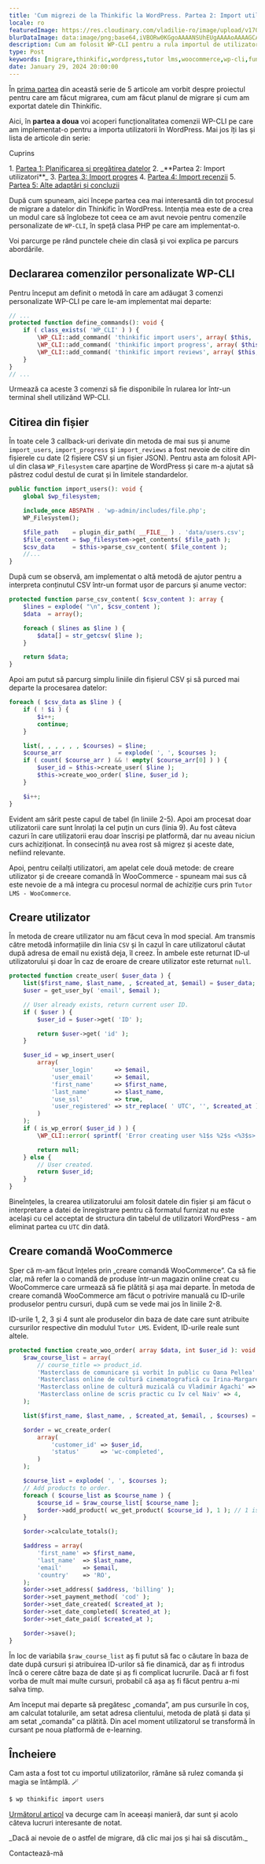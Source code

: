 ```yaml
---
title: 'Cum migrezi de la Thinkific la WordPress. Partea 2: Import utilizatori'
locale: ro
featuredImage: https://res.cloudinary.com/vladilie-ro/image/upload/v1706196659/blog/1.%20migrate-thinkific-to-wordpress/v5ypjuldovovlpqw1cc3.webp
blurDataImage: data:image/png;base64,iVBORw0KGgoAAAANSUhEUgAAAAoAAAAGCAIAAAB1kpiRAAAACXBIWXMAAAPoAAAD6AG1e1JrAAAAxUlEQVR4nAG6AEX/ANLS0t/f3+vr6+3t6+/y8fHy7/X39+/y8ens693f3gCZr8qmutOqwtuyxNrK1+b7+/j8//75/Pv19/fo6u0AOG2gKGGRNGiYPHCgUoO2gLPNnNXgmtLels/ZkMrVAKO51qnA3J2zy52yzH+0yxSesQB4iABOWwBicgCKoQDHx8VaTTwkEgAnEwBRQSxNTjkEGREADQA/Vkxmk5oAHg8ARzATLxsAHQAAHgIAMyAGOiQNUTsgaU8yPSsXAbliTzFAqmUAAAAASUVORK5CYII=
description: Cum am folosit WP-CLI pentru a rula importul de utilizatori dintr-un fișier CSV exportat din Thinkific.
type: Post
keywords: [migrare,thinkific,wordpress,tutor lms,woocommerce,wp-cli,funcții,comenzi,import utilizatori,citire din fișier]
date: January 29, 2024 20:00:00
---
```

În <a href="/blog/migrare-thinkific-wordpress-partea-1-planificare-pregatire-date">prima partea</a> din această serie de 5 articole am vorbit despre proiectul pentru care am făcut migrarea, cum am făcut planul de migrare și cum am exportat datele din Thinkific.

Aici, în **partea a doua** voi acoperi funcționalitatea comenzii WP-CLI pe care am implementat-o pentru a importa utilizatorii în WordPress.
Mai jos îți las și lista de articole din serie:
<div className='rounded-md border p-2 bg-gray-50 dark:bg-slate-900'>
    <p>Cuprins</p>
    1. <a href="/blog/migrare-thinkific-wordpress-partea-1-planificare-pregatire-date">Partea 1: Planificarea și pregătirea datelor</a>
    2. _**Partea 2: Import utilizatori**_
    3. <a href="/blog/migrare-thinkific-wordpress-partea-3-import-progres">Partea 3: Import progres</a>
    4. <a href="/blog/migrare-thinkific-wordpress-partea-4-import-recenzii">Partea 4: Import recenzii</a>
    5. <a href="/blog/migrare-thinkific-wordpress-partea-5-adaptari-concluzii">Partea 5: Alte adaptări și concluzii</a>
</div>

După cum spuneam, aici începe partea cea mai interesantă din tot procesul de migrare a datelor din Thinkific în WordPress.
Intenția mea este de a crea un modul care să înglobeze tot ceea ce am avut nevoie pentru comenzile personalizate de `WP-CLI`, în speță clasa PHP pe care am implementat-o.

Voi parcurge pe rând punctele cheie din clasă și voi explica pe parcurs abordările.

## Declararea comenzilor personalizate WP-CLI
Pentru început am definit o metodă în care am adăugat 3 comenzi personalizate WP-CLI pe care le-am implementat mai departe:
```php showLineNumbers title="class-wpcli.php"
// ...
protected function define_commands(): void {
    if ( class_exists( 'WP_CLI' ) ) {
        \WP_CLI::add_command( 'thinkific import users', array( $this, 'import_users' ) );
        \WP_CLI::add_command( 'thinkific import progress', array( $this, 'import_progress' ) );
        \WP_CLI::add_command( 'thinkific import reviews', array( $this, 'import_reviews' ) );
    }
}
// ...
```
Urmează ca aceste 3 comenzi să fie disponibile în rularea lor într-un terminal shell utilizând WP-CLI.

## Citirea din fișier
În toate cele 3 callback-uri derivate din metoda de mai sus și anume `import_users`, `import_progress` și `import_reviews` a fost nevoie de citire din fișierele cu date (2 fișiere CSV și un fișier JSON).
Pentru asta am folosit API-ul din clasa `WP_Filesystem` care aparține de WordPress și care m-a ajutat să păstrez codul destul de curat și în limitele standardelor.
```php showLineNumbers title="class-wpcli.php"
public function import_users(): void {
    global $wp_filesystem;

    include_once ABSPATH . 'wp-admin/includes/file.php';
    WP_Filesystem();

    $file_path    = plugin_dir_path( __FILE__ ) . 'data/users.csv';
    $file_content = $wp_filesystem->get_contents( $file_path );
    $csv_data     = $this->parse_csv_content( $file_content );
    //...
}
```

După cum se observă, am implementat o altă metodă de ajutor pentru a interpreta conținutul CSV într-un format ușor de parcurs și anume vector:
```php showLineNumbers title="class-wpcli.php"
protected function parse_csv_content( $csv_content ): array {
    $lines = explode( "\n", $csv_content );
    $data  = array();

    foreach ( $lines as $line ) {
        $data[] = str_getcsv( $line );
    }

    return $data;
}
```

Apoi am putut să parcurg simplu liniile din fișierul CSV și să purced mai departe la procesarea datelor:
```php showLineNumbers title="class-wpcli.php"
foreach ( $csv_data as $line ) {
    if ( ! $i ) {
        $i++;
        continue;
    }

    list(, , , , , , $courses) = $line;
    $course_arr                = explode( ', ', $courses );
    if ( count( $course_arr ) && ! empty( $course_arr[0] ) ) {
        $user_id = $this->create_user( $line );
        $this->create_woo_order( $line, $user_id );
    }

    $i++;
}
```
Evident am sărit peste capul de tabel (în liniile 2-5).
Apoi am procesat doar utilizatorii care sunt înrolați la cel puțin un curs (linia 9).
Au fost câteva cazuri în care utilizatorii erau doar înscriși pe platformă, dar nu aveau niciun curs achiziționat.
În consecință nu avea rost să migrez și aceste date, nefiind relevante.

Apoi, pentru ceilalți utilizatori, am apelat cele două metode: de creare utilizator și de creeare comandă în WooCommerce - spuneam mai sus că este nevoie de a mă integra cu procesul normal de achiziție curs prin `Tutor LMS - WooCommerce`.

## Creare utilizator
În metoda de creare utilizator nu am făcut ceva în mod special.
Am transmis către metodă informațiile din linia `CSV` și în cazul în care utilizatorul căutat după adresa de email nu există deja, îl creez.
În ambele este returnat ID-ul utilizatorului și doar în caz de eroare de creare utilizator este returnat `null`.

```php showLineNumbers title="class-wpcli.php"
protected function create_user( $user_data ) {
    list($first_name, $last_name, , $created_at, $email) = $user_data;
    $user = get_user_by( 'email', $email );

    // User already exists, return current user ID.
    if ( $user ) {
        $user_id = $user->get( 'ID' );

        return $user->get( 'id' );
    }

    $user_id = wp_insert_user(
        array(
            'user_login'      => $email,
            'user_email'      => $email,
            'first_name'      => $first_name,
            'last_name'       => $last_name,
            'use_ssl'         => true,
            'user_registered' => str_replace( ' UTC', '', $created_at ),
        )
    );
    if ( is_wp_error( $user_id ) ) {
        \WP_CLI::error( sprintf( 'Error creating user %1$s %2$s <%3$s>: %4$s', $first_name, $last_name, $email, $user_id->get_error_message() ) );

        return null;
    } else {
        // User created.
        return $user_id;
    }
}
```
Bineînțeles, la crearea utilizatorului am folosit datele din fișier și am făcut o interpretare a datei de înregistrare pentru că formatul furnizat nu este același cu cel acceptat de structura din tabelul de utilizatori WordPress - am eliminat partea cu `UTC` din dată.

## Creare comandă WooCommerce
Sper că m-am făcut înțeles prin „creare comandă WooCommerce”. Ca să fie clar, mă refer la o comandă de produse într-un magazin online creat cu WooCommerce care urmează să fie plătită și așa mai departe.
În metoda de creare comandă WooCommerce am făcut o potrivire manuală cu ID-urile produselor pentru cursuri, după cum se vede mai jos în liniile 2-8.

ID-urile 1, 2, 3 și 4 sunt ale produselor din baza de date care sunt atribuite cursurilor respective din modulul `Tutor LMS`. Evident, ID-urile reale sunt altele.
```php showLineNumbers title="class-wpcli.php"
protected function create_woo_order( array $data, int $user_id ): void {
    $raw_course_list = array(
        // course_title => product_id.
        'Masterclass de comunicare și vorbit în public cu Oana Pellea' => 1,
        'Masterclass online de cultură cinematografică cu Irina-Margareta Nistor' => 2,
        'Masterclass online de cultură muzicală cu Vladimir Agachi' => 3,
        'Masterclass online de scris practic cu Iv cel Naiv' => 4,
    );

    list($first_name, $last_name, , $created_at, $email, , $courses) = $data;

    $order = wc_create_order(
        array(
            'customer_id' => $user_id,
            'status'      => 'wc-completed',
        )
    );

    $course_list = explode( ', ', $courses );
    // Add products to order.
    foreach ( $course_list as $course_name ) {
        $course_id = $raw_course_list[ $course_name ];
        $order->add_product( wc_get_product( $course_id ), 1 ); // 1 is for quantity.
    }

    $order->calculate_totals();

    $address = array(
        'first_name' => $first_name,
        'last_name'  => $last_name,
        'email'      => $email,
        'country'    => 'RO',
    );
    $order->set_address( $address, 'billing' );
    $order->set_payment_method( 'cod' );
    $order->set_date_created( $created_at );
    $order->set_date_completed( $created_at );
    $order->set_date_paid( $created_at );

    $order->save();
}
```
În loc de variabila `$raw_course_list` aș fi putut să fac o căutare în baza de date după cursuri și atribuirea ID-urilor să fie dinamică, dar aș fi introdus încă o cerere către baza de date și aș fi complicat lucrurile.
Dacă ar fi fost vorba de mult mai multe cursuri, probabil că așa aș fi făcut pentru a-mi salva timp.

Am început mai departe să pregătesc „comanda”, am pus cursurile în coș, am calculat totalurile, am setat adresa clientului, metoda de plată și data și am setat „comanda” ca plătită.
Din acel moment utilizatorul se transformă în cursant pe noua platformă de e-learning.

## Încheiere
Cam asta a fost tot cu importul utilizatorilor, rămâne să rulez comanda și magia se întâmplă. 🪄
```sh
$ wp thinkific import users
```

<a href="/blog/migrare-thinkific-wordpress-partea-3-import-progres">Următorul articol</a> va decurge cam în aceeași manieră, dar sunt și acolo câteva lucruri interesante de notat.

<div className='mb-4 flex flex-col items-center rounded-md border border-blue-600 p-2'>
    <p className="text-center mt-0">_Dacă ai nevoie de o astfel de migrare, dă clic mai jos și hai să discutăm._</p>
    <Link href='/contact' className="animate-text-bg rounded-md bg-gradient-to-r from-blue-600 via-gray-600 to-green-500 bg-[length:400%] px-2 py-1 text-white hover:text-white">Contactează-mă</Link>
</div>